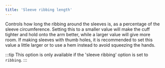 ```yaml
---
title: 'Sleeve ribbing length'
---
```


Controls how long the ribbing around the sleeves is, as a percentage of the
sleeve circumference. Setting this to a smaller value will make the cuff
tighter and hold onto the arm better, while a larger value will give more room.
If making sleeves with thumb holes, it is recommended to set this value a
little larger or to use a hem instead to avoid squeezing the hands.

:::tip
This option is only available if the 'sleeve ribbing' option is set to
`ribbing`.
:::
